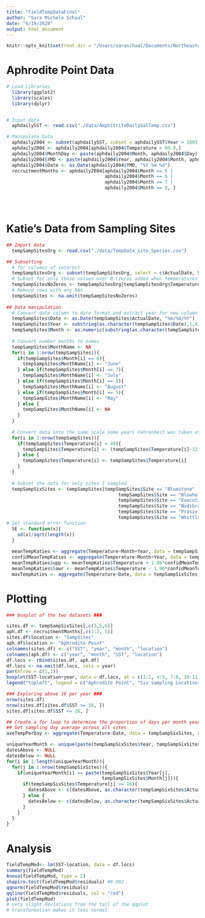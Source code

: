 ```yaml
---
title: "FieldTempDataFinal"
author: "Sara Michele Schaal"
date: "6/19/2020"
output: html_document
---
```



```r
knitr::opts_knit$set(root.dir = "/Users/saraschaal/Documents/Northeastern/LotterhosLab/Research/Field Work/2015/TPC_Experiment/Analysis")
```

# Aphrodite Point Data
```r
# Load Libraries
  library(ggplot2)
  library(scales)
  library(dplyr)


# Input data
  aphdailySST <- read.csv("./data/AmphitriteDailySalTemp.csv")

# Manipulate Data
  aphdaily2004 <- subset(aphdailySST, subset = aphdailySST$Year > 2003 & aphdailySST$Year < 2016)
  aphdaily2004 <- aphdaily2004[aphdaily2004$Temperature < 99.9,]
  aphdaily2004$MonthDay <- paste(aphdaily2004$Month, aphdaily2004$Day)
  aphdaily2004$YMD <- paste(aphdaily2004$Year, aphdaily2004$Month, aphdaily2004$Day)
  aphdaily2004$Date <- as.Date(aphdaily2004$YMD, "%Y %m %d")
  recruitmentMonths <- aphdaily2004[aphdaily2004$Month == 5 | 
                                    aphdaily2004$Month == 6 | 
                                    aphdaily2004$Month == 7 | 
                                    aphdaily2004$Month == 8, ]


  
```

# Katie's Data from Sampling Sites
```r

## Import data
  tempSampSitesOrg <- read.csv("./data/TempData_site_Species.csv")

## Subsetting 
  # for columns of interest
  tempSampSitesOrg <- subset(tempSampSitesOrg, select = c(ActualDate, Site, Temperature))
  # Subset for only those values over 0 (zeros added when temperatures weren't taken)
  tempSampSitesNoZeros <- tempSampSitesOrg[tempSampSitesOrg$Temperature > 0,]
  # Remove rows with any NAs
  tempSampSites <- na.omit(tempSampSitesNoZeros)
   
## Data manipulation 
  # Convert date column to date format and extract year for new column
  tempSampSites$Date <- as.Date(tempSampSites$ActualDate, "%m/%d/%Y")
  tempSampSites$Year <- substring(as.character(tempSampSites$Date),1,4)
  tempSampSites$Month <- as.numeric(substring(as.character(tempSampSites$Date),6,7))
  
  # Convert number months to names
  tempSampSites$MonthName <- NA
  for(i in 1:nrow(tempSampSites)){
    if(tempSampSites$Month[i] == 6){
      tempSampSites$MonthName[i] <- "June"
    } else if(tempSampSites$Month[i] == 7){
      tempSampSites$MonthName[i] <- "July"
    } else if(tempSampSites$Month[i] == 8){
      tempSampSites$MonthName[i] <- "August"
    } else if(tempSampSites$Month[i] == 5){
      tempSampSites$MonthName[i] <- "May"
    } else {
      tempSampSites$MonthName[i] <- NA
    }
  }
  
  # Convert data into the same scale some years Fahrenheit was taken others Celcius
  for(i in 1:nrow(tempSampSites)){
    if(tempSampSites$Temperature[i] > 40){
      tempSampSites$Temperature[i] <- (tempSampSites$Temperature[i]-32)*(5/9)
    } else {
      tempSampSites$Temperature[i] <- tempSampSites$Temperature[i]
    }
  } 
  
  # Subset the data for only sites I sampled
  tempSampSixSites <- tempSampSites[tempSampSites$Site == "Bluestone" |
                                         tempSampSites$Site == "Blowhole" |
                                         tempSampSites$Site == "Execution" |
                                         tempSampSites$Site == "Nudibranch" |
                                         tempSampSites$Site == "Prasiola" |
                                         tempSampSites$Site == "Whittlestone", ]
# Set standard error function
  SE <- function(x){
    sd(x)/sqrt(length(x))
  }
  
  meanTempKaties <- aggregate(Temperature~Month+Year, data = tempSampSixSites, FUN = mean)
  confidMeanTempKaties <- aggregate(Temperature~Month+Year, data = tempSampSixSites, FUN = SE)
  meanTempKaties$upp <- meanTempKaties$Temperature + 1.96*confidMeanTempKaties$Temperature
  meanTempKaties$lowr <- meanTempKaties$Temperature - 1.96*confidMeanTempKaties$Temperature
  maxTempKaties <- aggregate(Temperature~Date, data = tempSampSixSites, FUN = max)


```


# Plotting
```r

### boxplot of the two datasets ###

sites.df <- tempSampSixSites[,c(3,5,6)]
aph.df <- recruitmentMonths[,c(1:2, 5)]
sites.df$location <- "SampSites"
aph.df$location <- "Aphrodite Point"
colnames(sites.df) <- c("SST", "year", "month", "location")
colnames(aph.df) <- c("year", "month", "SST", "location")
df.locs <- rbind(sites.df, aph.df)
df.locs <- na.omit(df.locs, cols = year)
par(mfrow = c(1,1))
boxplot(SST~location+year, data = df.locs, at = c(1:2, 4:5, 7:8, 10:11, 13:14, 16:17, 19:20, 22:23, 25:26, 28:29, 31:32, 34:35), col = c("cornflowerblue", "aquamarine" ), names = c("      2004", "", "     2005", "", "      2006", "", "      2007", "", "      2008", "", "      2009", "", "      2010", "", "       2011", "", "      2012", "", "      2013", "", "      2014", "", "      2015", ""), ylab = expression(paste('Sea Surface Temperature (',degree,'C)',sep='')), xlab = "Year", las = 2)
legend("topleft", legend = c("Aphrodite Point", "Six Sampling Locations"), fill = c("cornflowerblue", "aquamarine"), cex = 0.8)

### Exploring above 16 per year ###
nrow(sites.df)
nrow(sites.df[sites.df$SST >= 16, ])
sites.df[sites.df$SST <= 16, ]

## Create a for loop to determine the proportion of days per month year combo that are above 16 C
## Get sampling day average across all sites
aveTempPerDay <- aggregate(Temperature~Date, data = tempSampSixSites, FUN = mean)

uniqueYearMonth <- unique(paste(tempSampSixSites$Year, tempSampSixSites$Month))
datesAbove <- NULL
datesBelow <- NULL
for(i in 1:length(uniqueYearMonth)){
  for(j in 1:nrow(tempSampSixSites)){
    if(uniqueYearMonth[i] == paste(tempSampSixSites$Year[j],
                                   tempSampSixSites$Month[j])){
      if(tempSampSixSites$Temperature[j] >= 16){
        datesAbove <- c(datesAbove, as.character(tempSampSixSites$ActualDate[j]))
      } else {
        datesBelow <- c(datesBelow, as.character(tempSampSixSites$ActualDate[j]))
      }
    }
  }
}
```

# Analysis
```r

fieldTempMod<- lm(SST~location, data = df.locs)
summary(fieldTempMod)
Anova(fieldTempMod, type = 2)
shapiro.test(fieldTempMod$residuals) #0.002
qqnorm(fieldTempMod$residuals)
qqline(fieldTempMod$residuals, col = "red")
plot(fieldTempMod)
# very slight deviations from the tail of the qqplot
# transformation makes it less normal

```